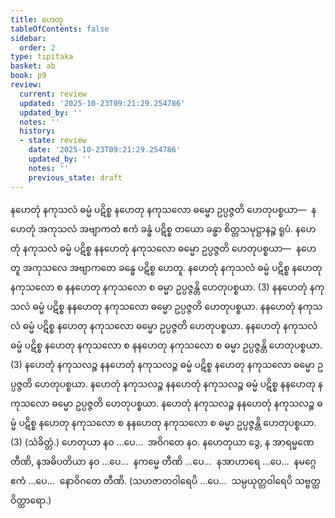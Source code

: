 ```yaml
---
title: ဟေတု
tableOfContents: false
sidebar:
  order: 2
type: tipitaka
basket: ab
book: p9
review:
  current: review
  updated: '2025-10-23T09:21:29.254786'
  updated_by: ''
  notes: ''
  history:
  - state: review
    date: '2025-10-23T09:21:29.254786'
    updated_by: ''
    notes: ''
    previous_state: draft
---
```



<ReviewStatus review={frontmatter.review} showDetails={true} />

<HypothesisAnnotation frontmatter={frontmatter} />

<DynamicBreadcrumb />

<Division number="1" book="p9" e="ch" v="40" p="105">

<Paragraph number="2" book="p9">
နဟေတုံ နကုသလံ ဓမ္မံ ပဋိစ္စ နဟေတု နကုသလော ဓမ္မော ဥပ္ပဇ္ဇတိ ဟေတုပစ္စယာ—  နဟေတုံ အကုသလံ အဗျာကတံ ဧကံ ခန္ဓံ ပဋိစ္စ တယော ခန္ဓာ စိတ္တသမုဋ္ဌာနဉ္စ ရူပံ. နဟေတုံ နကုသလံ ဓမ္မံ ပဋိစ္စ နနဟေတုံ နကုသလော ဓမ္မော ဥပ္ပဇ္ဇတိ ဟေတုပစ္စယာ—  နဟေတူ အကုသလေ အဗျာကတေ ခန္ဓေ ပဋိစ္စ ဟေတူ. နဟေတုံ နကုသလံ ဓမ္မံ ပဋိစ္စ နဟေတု နကုသလော စ နနဟေတု နကုသလော စ ဓမ္မာ ဥပ္ပဇ္ဇန္တိ ဟေတုပစ္စယာ. (3)
</Paragraph>

<Paragraph number="3" book="p9">
နနဟေတုံ နကုသလံ ဓမ္မံ ပဋိစ္စ နနဟေတု နကုသလော ဓမ္မော ဥပ္ပဇ္ဇတိ ဟေတုပစ္စယာ. နနဟေတုံ နကုသလံ ဓမ္မံ ပဋိစ္စ နဟေတု နကုသလော ဓမ္မော ဥပ္ပဇ္ဇတိ ဟေတုပစ္စယာ. နနဟေတုံ နကုသလံ ဓမ္မံ ပဋိစ္စ နဟေတု နကုသလော စ နနဟေတု နကုသလော စ ဓမ္မာ ဥပ္ပဇ္ဇန္တိ ဟေတုပစ္စယာ. (3)
</Paragraph>

<Paragraph number="4" book="p9">
နဟေတုံ နကုသလဉ္စ နနဟေတုံ နကုသလဉ္စ ဓမ္မံ ပဋိစ္စ နဟေတု နကုသလော ဓမ္မော ဥပ္ပဇ္ဇတိ ဟေတုပစ္စယာ. နဟေတုံ နကုသလဉ္စ နနဟေတုံ နကုသလဉ္စ ဓမ္မံ ပဋိစ္စ နနဟေတု နကုသလော ဓမ္မော ဥပ္ပဇ္ဇတိ ဟေတုပစ္စယာ. နဟေတုံ နကုသလဉ္စ နနဟေတုံ နကုသလဉ္စ ဓမ္မံ ပဋိစ္စ နဟေတု နကုသလော စ နနဟေတု နကုသလော စ ဓမ္မာ ဥပ္ပဇ္ဇန္တိ ဟေတုပစ္စယာ. (3) (သံခိတ္တံ.)
</Paragraph>

</Division>
<Division number="2" book="p9" e="ch" v="40" p="106">

<Paragraph number="5" book="p9">
ဟေတုယာ နဝ …ပေ…  အဝိဂတေ နဝ.
</Paragraph>

<Paragraph number="6" book="p9">
နဟေတုယာ ဒွေ, န အာရမ္မဏေ တီဏိ, နအဓိပတိယာ နဝ …ပေ…  နကမ္မေ တီဏိ …ပေ…  နအာဟာရေ …ပေ…  နမဂ္ဂေ ဧကံ …ပေ…  နောဝိဂတေ တီဏိ.
</Paragraph>

<Paragraph number="7" book="p9">
(သဟဇာတဝါရေပိ …ပေ…  သမ္ပယုတ္တဝါရေပိ သဗ္ဗတ္ထ ဝိတ္ထာရော.)
</Paragraph>
</Division>